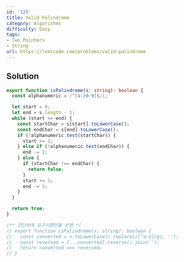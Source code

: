 ```yaml
---
id: '125'
title: Valid Palindrome
category: Algorithms
difficulty: Easy
tags:
- Two Pointers
- String
url: https://leetcode.com/problems/valid-palindrome
---
```


## Solution

```typescript filename="solution.ts" copy
export function isPalindrome(s: string): boolean {
  const alphanumeric = /^[a-z0-9]$/i;

  let start = 0;
  let end = s.length - 1;
  while (start <= end) {
    const startChar = s[start].toLowerCase();
    const endChar = s[end].toLowerCase();
    if (!alphanumeric.test(startChar)) {
      start += 1;
    } else if (!alphanumeric.test(endChar)) {
      end -= 1;
    } else {
      if (startChar !== endChar) {
        return false;
      }
      start += 1;
      end -= 1;
    }
  }

  return true;
}

/** 간단하게 요구사항만을 반영 */
// export function isPalindrome(s: string): boolean {
//   const converted = s.toLowerCase().replace(/[^a-z]/gi, '');
//   const reversed = [...converted].reverse().join('');
//   return converted === reversed;
// }
```

